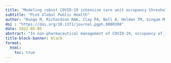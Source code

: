 ```yaml
---
title: "Modeling robust COVID-19 intensive care unit occupancy thresholds for imposing mitigation to prevent exceeding capacities"
subtitle: "PLoS Global Public Health"
author: "Runge M, Richardson RAK, Clay PA, Bell A, Holden TM, Singam M, et al." 
doi : "https://doi.org/10.1371/journal.pgph.0000308"
date: 2022-05-05
abstract: "In non-pharmaceutical management of COVID-19, occupancy of intensive care units (ICU) is often used as an indicator to inform when to intensify mitigation and thus reduce SARS-CoV-2 transmission, strain on ICUs, and deaths. However, ICU occupancy thresholds at which action should be taken are often selected arbitrarily. We propose a quantitative approach using mathematical modeling to identify ICU occupancy thresholds at which mitigation should be triggered to avoid exceeding the ICU capacity available for COVID-19 patients and demonstrate this approach for the United States city of Chicago. We used a stochastic compartmental model to simulate SARS-CoV-2 transmission and disease progression, including critical cases that would require intensive care. We calibrated the model using daily COVID-19 ICU and hospital census data between March and August 2020. We projected various possible ICU occupancy trajectories from September 2020 to May 2021 with two possible levels of transmission increase and uncertainty in core model parameters. The effect of combined mitigation measures was modeled as a decrease in the transmission rate that took effect when projected ICU occupancy reached a specified threshold. We found that mitigation did not immediately eliminate the risk of exceeding ICU capacity. Delaying action by 7 days increased the probability of exceeding ICU capacity by 10–60% and this increase could not be counteracted by stronger mitigation. Even under modest transmission increase, a threshold occupancy no higher than 60% was required when mitigation reduced the reproductive number Rt to just below 1. At higher transmission increase, a threshold of at most 40% was required with mitigation that reduced Rt below 0.75 within the first two weeks after mitigation. Our analysis demonstrates a quantitative approach for the selection of ICU occupancy thresholds that considers parameter uncertainty and compares relevant mitigation and transmission scenarios. An appropriate threshold will depend on the location, number of ICU beds available for COVID-19, available mitigation options, feasible mitigation strengths, and tolerated durations of intensified mitigation."
title-block-banner: black
format:
  html:
    toc: true
---
```

